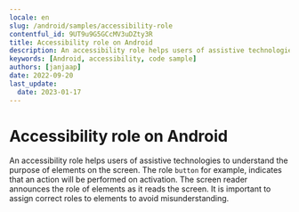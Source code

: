 ```yaml
---
locale: en
slug: /android/samples/accessibility-role
contentful_id: 9UT9u9G5GCcMV3uDZty3R
title: Accessibility role on Android
description: An accessibility role helps users of assistive technologies to understand the purpose of elements on the screen.
keywords: [Android, accessibility, code sample]
authors: [janjaap]
date: 2022-09-20
last_update:
  date: 2023-01-17
---
```


# Accessibility role on Android

An accessibility role helps users of assistive technologies to understand the purpose of elements on the screen. The role `button` for example, indicates that an action will be performed on activation. The screen reader announces the role of elements as it reads the screen. It is important to assign correct roles to elements to avoid misunderstanding.

<CodeSample id="accessibility-role" framework="android" locale="en"/>
